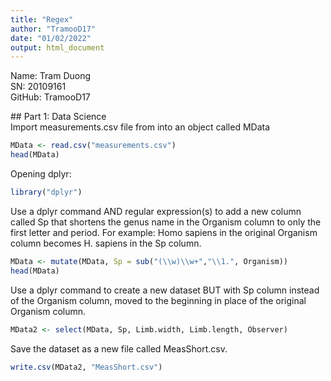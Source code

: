 ```yaml
---
title: "Regex"
author: "TramooD17"
date: "01/02/2022"
output: html_document
---
```

 Name: Tram Duong  
 SN: 20109161  
 GitHub: TramooD17  
 
 ## Part 1: Data Science  
Import measurements.csv file from into an object called MData
```r
MData <- read.csv("measurements.csv")
head(MData)
```
Opening dplyr:
```r
library("dplyr")
```

Use a dplyr command AND regular expression(s) to add a new column called Sp that shortens the genus name in the Organism column to only the first letter and period. For example: Homo sapiens in the original Organism column becomes H. sapiens in the Sp column. 
```r
MData <- mutate(MData, Sp = sub("(\\w)\\w+","\\1.", Organism))
head(MData)
```
Use a dplyr command to create a new dataset BUT with Sp column instead of the Organism column, moved to the beginning in place of the original Organism column.
```r
MData2 <- select(MData, Sp, Limb.width, Limb.length, Observer)
```
Save the dataset as a new file called MeasShort.csv.
```r
write.csv(MData2, "MeasShort.csv")
```

